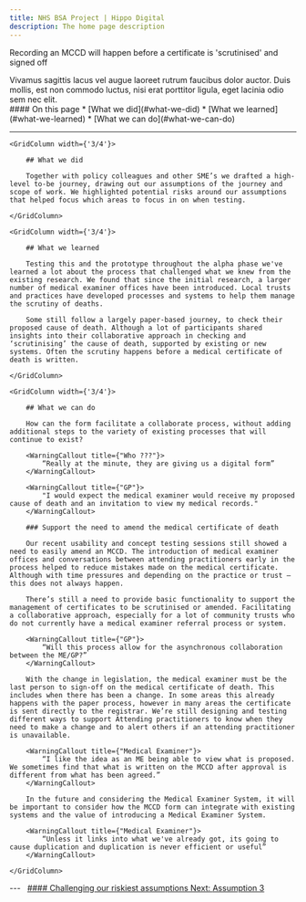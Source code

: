 ```yaml
---
title: NHS BSA Project | Hippo Digital
description: The home page description
---
```


<Heading caption='Challenging our riskiest assumptions' tag='h1'>Recording an MCCD will happen before a certificate is 'scrutinised' and signed off</Heading>

<GridRow>
    <GridColumn width={'2/3'}>
        <LeadParagraph>
            Vivamus sagittis lacus vel augue laoreet rutrum faucibus dolor auctor. Duis mollis, est non commodo luctus, nisi erat porttitor ligula, eget lacinia odio sem nec elit.
        </LeadParagraph>
    </GridColumn>
    <GridColumn width={'1/3'}>
        <nav className="in-page-nav">
            #### On this page
            * [What we did](#what-we-did)
            * [What we learned](#what-we-learned)
            * [What we can do](#what-we-can-do)
        </nav>
    </GridColumn>
    <GridColumn width={'full'}>
        <hr className="govuk-section-break govuk-section-break--l"/>
    </GridColumn>
</GridRow>

<GridRow>
    
    <GridColumn width={'3/4'}>

        ## What we did
        
        Together with policy colleagues and other SME’s we drafted a high-level to-be journey, drawing out our assumptions of the journey and scope of work. We highlighted potential risks around our assumptions that helped focus which areas to focus in on when testing.

    </GridColumn>
    
    <GridColumn width={'3/4'}>
        
        ## What we learned

        Testing this and the prototype throughout the alpha phase we've learned a lot about the process that challenged what we knew from the existing research. We found that since the initial research, a larger number of medical examiner offices have been introduced. Local trusts and practices have developed processes and systems to help them manage the scrutiny of deaths.

        Some still follow a largely paper-based journey, to check their proposed cause of death. Although a lot of participants shared insights into their collaborative approach in checking and ‘scrutinising’ the cause of death, supported by existing or new systems. Often the scrutiny happens before a medical certificate of death is written.

    </GridColumn>

    <GridColumn width={'3/4'}>

        ## What we can do

        How can the form facilitate a collaborate process, without adding additional steps to the variety of existing processes that will continue to exist?
        
        <WarningCallout title={"Who ???"}>
            “Really at the minute, they are giving us a digital form”
        </WarningCallout>
        
        <WarningCallout title={"GP"}>
            "I would expect the medical examiner would receive my proposed cause of death and an invitation to view my medical records."
        </WarningCallout>

        ### Support the need to amend the medical certificate of death

        Our recent usability and concept testing sessions still showed a need to easily amend an MCCD. The introduction of medical examiner offices and conversations between attending practitioners early in the process helped to reduce mistakes made on the medical certificate. Although with time pressures and depending on the practice or trust – this does not always happen.

        There’s still a need to provide basic functionality to support the management of certificates to be scrutinised or amended. Facilitating a collaborative approach, especially for a lot of community trusts who do not currently have a medical examiner referral process or system.

        <WarningCallout title={"GP"}>
            “Will this process allow for the asynchronous collaboration between the ME/GP?”
        </WarningCallout>

        With the change in legislation, the medical examiner must be the last person to sign-off on the medical certificate of death. This includes when there has been a change. In some areas this already happens with the paper process, however in many areas the certificate is sent directly to the registrar. We’re still designing and testing different ways to support Attending practitioners to know when they need to make a change and to alert others if an attending practitioner is unavailable.

        <WarningCallout title={"Medical Examiner"}>
            “I like the idea as an ME being able to view what is proposed. We sometimes find that what is written on the MCCD after approval is different from what has been agreed.”
        </WarningCallout>

        In the future and considering the Medical Examiner System, it will be important to consider how the MCCD form can integrate with existing systems and the value of introducing a Medical Examiner System.

        <WarningCallout title={"Medical Examiner"}>
            “Unless it links into what we've already got, its going to cause duplication and duplication is never efficient or useful”
        </WarningCallout>

    </GridColumn>

</GridRow>

<GridRow>
    <GridColumn width={'full'}>
        ---
    </GridColumn>
</GridRow>
<GridRow>
    <GridColumn width={'1/2'}>
        &nbsp;
    </GridColumn>
    <GridColumn width={'1/2'}>
        <a className="next-page" href="/assumptions/assumption-3">
            #### Challenging our riskiest assumptions
            Next: <span>Assumption 3</span>
        </a>
    </GridColumn>
</GridRow>
